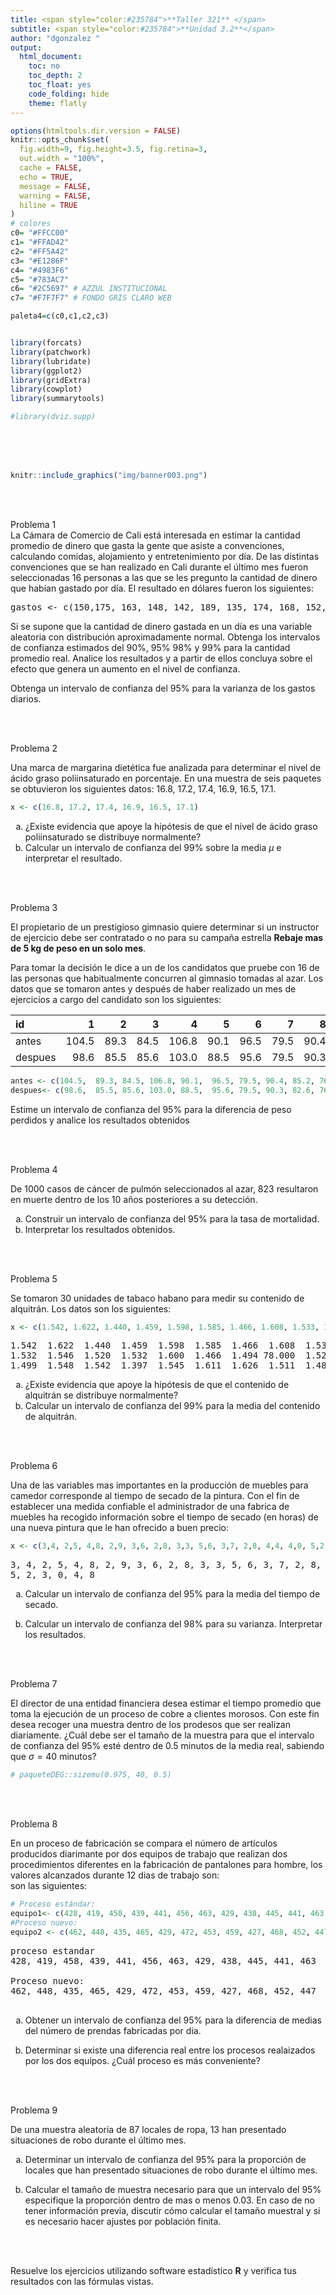 ```yaml
---
title: <span style="color:#235784">**Taller 321** </span>  
subtitle: <span style="color:#235784">**Unidad 3.2**</span> 
author: "dgonzalez "
output:
  html_document:
    toc: no
    toc_depth: 2
    toc_float: yes
    code_folding: hide
    theme: flatly
---    
```




```r
options(htmltools.dir.version = FALSE)
knitr::opts_chunk$set(
  fig.width=9, fig.height=3.5, fig.retina=3,
  out.width = "100%",
  cache = FALSE,
  echo = TRUE,
  message = FALSE, 
  warning = FALSE,
  hiline = TRUE
)
# colores
c0= "#FFCC00"
c1= "#FFAD42"
c2= "#FF5A42"
c3= "#E1286F"
c4= "#4983F6"
c5= "#783AC7"
c6= "#2C5697" # AZZUL INSTITUCIONAL
c7= "#F7F7F7" # FONDO GRIS CLARO WEB

paleta4=c(c0,c1,c2,c3)


library(forcats)
library(patchwork)
library(lubridate)
library(ggplot2)
library(gridExtra)
library(cowplot)
library(summarytools)

#library(dviz.supp)
```



</br></br></br>

```r
knitr::include_graphics("img/banner003.png")
```

</br></br>

<div class="box2 with-label">
<div class="label">Problema 1</div>

La Cámara de Comercio de Cali está interesada en estimar la cantidad promedio de dinero que gasta la gente que asiste a convenciones, calculando comidas, alojamiento y entretenimiento por día. De las distintas convenciones que se han realizado en Cali durante el último mes fueron seleccionadas 16 personas a las que se les pregunto la cantidad de dinero que habían gastado por día. El resultado en dólares fueron los siguientes: 
<pre>
gastos <- c(150,175, 163, 148, 142, 189, 135, 174, 168, 152, 158, 184, 134, 146, 155, 163) 
</pre>

Si se supone que la cantidad de dinero gastada en un día es una variable aleatoria con distribución aproximadamente normal. 
Obtenga los intervalos de confianza estimados del 90\%, 95\% 98\% y 99\% para la cantidad promedio real. 
Analice los resultados y a partir de ellos concluya sobre el efecto que genera un aumento en el nivel de confianza.


Obtenga un intervalo de confianza del 95% para la varianza de los gastos diarios. 
</div>

</br></br>

<div class="box2 with-label">
<div class="label">Problema 2</div>

Una marca de margarina dietética fue analizada para determinar el nivel de ácido graso poliinsaturado en porcentaje. En una muestra de seis paquetes se obtuvieron los siguientes datos: 16.8, 17.2, 17.4, 16.9, 16.5, 17.1.

```r
x <- c(16.8, 17.2, 17.4, 16.9, 16.5, 17.1)
```


a. ¿Existe evidencia que apoye la hipótesis de que el nivel de ácido graso poliinsaturado se distribuye normalmente?
b. Calcular un intervalo de confianza del 99% sobre la media $\mu$ e interpretar el resultado.


</div>


</br></br>

<div class="box2 with-label">
<div class="label">Problema 3</div>

El propietario de un prestigioso gimnasio quiere determinar si un instructor de ejercicio debe ser contratado o no para su campaña estrella **Rebaje mas de 5 kg de peso en un solo mes**.

Para tomar la decisión le dice a un de los candidatos que pruebe con 16 de las personas que habitualmente concurren al gimnasio tomadas al azar. Los datos que se tomaron antes y después de haber realizado un mes de ejercicios a cargo del candidato son los siguientes: 


|id      |  1    |   2  |   3  |   4   |   5  |  6    |   7  |   8  |   9  |  10  |  11  |  12  |  13   |  14  | 15    | 16   |
|:-------|------:|-----:|-----:|------:|-----:|------:|-----:|-----:|-----:|-----:|-----:|-----:|------:|-----:|------:|-----:|
|antes   | 104.5 | 89.3 | 84.5 | 106.8 | 90.1 |  96.5 | 79.5 | 90.4 | 85.2 | 76.5 | 91.5 | 82.5 | 100.5 | 89.5 | 121.6 | 72.0 | 
|despues |  98.6 | 85.5 | 85.6 | 103.0 | 88.5 |  95.6 | 79.5 | 90.3 | 82.6 | 76.0 | 89.5 | 81.5 |  99.4 | 86.5 | 115.2 | 70.1 |



```r
antes <- c(104.5,  89.3, 84.5, 106.8, 90.1,  96.5, 79.5, 90.4, 85.2, 76.5, 91.5, 82.5, 100.5 , 89.5, 121.6, 72.0)
despues<- c(98.6,  85.5, 85.6, 103.0, 88.5,  95.6, 79.5, 90.3, 82.6, 76.0, 89.5, 81.5,  99.4,  86.5, 115.2, 70.1)
```

Estime un intervalo de confianza del 95% para la diferencia de peso perdidos y analice los resultados obtenidos
</div>

</br></br>

<div class="box2 with-label">
<div class="label">Problema 4</div>

De 1000 casos de cáncer de pulmón seleccionados al azar, 823 resultaron en muerte dentro de los 10 años posteriores a su detección.

a. Construir un intervalo de confianza del 95% para la tasa de mortalidad. 
b. Interpretar los resultados obtenidos.


</div>


</br></br>

<div class="box2 with-label">
<div class="label">Problema 5</div>

Se tomaron 30 unidades de tabaco habano para medir su contenido de alquitrán. Los datos son los siguientes:

```r
x <- c(1.542, 1.622, 1.440, 1.459, 1.598, 1.585, 1.466, 1.608, 1.533, 1.498, 1.532, 1.546, 1.520, 1.532, 1.600, 1.466, 1.494, 78, 1.523, 1.504, 1.499, 1.548, 1.542, 1.397, 1.545, 1.611, 1.626, 1.511, 1.487, 1.558)
```


<pre>
1.542  1.622  1.440  1.459  1.598  1.585  1.466  1.608  1.533  1.498
1.532  1.546  1.520  1.532  1.600  1.466  1.494 78.000  1.523  1.504
1.499  1.548  1.542  1.397  1.545  1.611  1.626  1.511  1.487  1.558
</pre>


a. ¿Existe evidencia que apoye la hipótesis de que el contenido de alquitrán se distribuye normalmente?
b. Calcular un intervalo de confianza del 99% para la media del contenido de alquitrán.


</div>


</br></br>

<div class="box2 with-label">
<div class="label">Problema 6</div>

Una de las variables mas importantes en la producción de muebles para camedor corresponde al tiempo de secado de la pintura. Con el fin de establecer una medida confiable el administrador de una fabrica de muebles ha recogido  información sobre el tiempo de secado (en horas) de una nueva pintura que le han ofrecido a buen precio:

```r
x <- c(3,4, 2,5, 4,8, 2,9, 3,6, 2,8, 3,3, 5,6, 3,7, 2,8, 4,4, 4,0, 5,2, 3,0, 4,8)
```

<pre>
3, 4, 2, 5, 4, 8, 2, 9, 3, 6, 2, 8, 3, 3, 5, 6, 3, 7, 2, 8, 4, 4, 4, 0,
5, 2, 3, 0, 4, 8
</pre>

a. Calcular un intervalo de confianza del 95% para la media del tiempo de secado.

b. Calcular un intervalo de confianza del 98% para su varianza. Interpretar los resultados.


</div>


</br></br>

<div class="box2 with-label">
<div class="label">Problema 7</div>

El director de una entidad financiera desea estimar el tiempo promedio que toma la ejecución de un proceso de cobre a clientes morosos. Con este fin desea recoger una muestra dentro de los prodesos que ser realizan diariamente. ¿Cuál debe ser el tamaño de la muestra para que el intervalo de confianza del 95% esté dentro de 0.5 minutos de la media real, sabiendo que $\sigma = 40$ minutos?

```r
# paqueteDEG::sizemu(0.975, 40, 0.5)
```


</div>


</br></br>

<div class="box2 with-label">
<div class="label">Problema 8</div>
En un proceso de fabricación se compara el número de artículos producidos diarimante por dos equipos de trabajo que realizan dos procedimientos diferentes en la fabricación de pantalones para hombre, los valores alcanzados durante 12 dias de trabajo son:  
 son las siguientes:

```r
# Proceso estándar: 
equipo1<- c(428, 419, 458, 439, 441, 456, 463, 429, 438, 445, 441, 463)  
#Proceso nuevo: 
equipo2 <- c(462, 448, 435, 465, 429, 472, 453, 459, 427, 468, 452, 447)  
```


<pre>
proceso estandar
428, 419, 458, 439, 441, 456, 463, 429, 438, 445, 441, 463  

Proceso nuevo: 
462, 448, 435, 465, 429, 472, 453, 459, 427, 468, 452, 447  

</pre>

a. Obtener un intervalo de confianza del 95% para la diferencia de medias del número de prendas fabricadas por dia.

b. Determinar si existe una diferencia real entre los procesos realaizados por los dos equipos. ¿Cuál proceso es más conveniente?


</div>


</br></br>

<div class="box2 with-label">
<div class="label">Problema 9</div>

De una muestra aleatoria de 87 locales de ropa, 13 han presentado situaciones de robo durante el último mes.

a. Determinar un intervalo de confianza del 95% para la proporción de locales que han presentado situaciones de robo durante el último mes.

b. Calcular el tamaño de muestra necesario para que un intervalo del 95% especifique la proporción dentro de mas o menos $0.03$. En caso de no tener información previa, discutir cómo calcular el tamaño muestral y si es necesario hacer ajustes por población finita.

</div>


</br></br>


Resuelve los ejercicios utilizando software estadístico **R** y verifica tus resultados con las fórmulas vistas.
